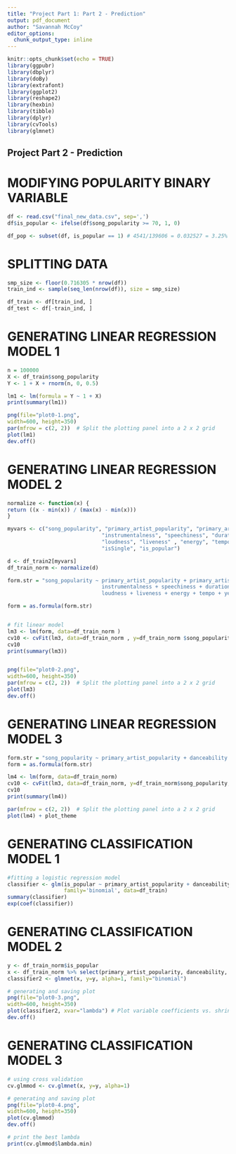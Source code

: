 ```yaml
---
title: "Project Part 1: Part 2 - Prediction"
output: pdf_document
author: "Savannah McCoy"
editor_options: 
  chunk_output_type: inline
---
```


```r
knitr::opts_chunk$set(echo = TRUE)
library(ggpubr)
library(dbplyr)
library(doBy)
library(extrafont)
library(ggplot2)
library(reshape2)
library(hexbin)
library(tibble)
library(dplyr)
library(cvTools)
library(glmnet)

```


## Project Part 2 - Prediction


# MODIFYING POPULARITY BINARY VARIABLE
```r

df <- read.csv("final_new_data.csv", sep=',')
df$is_popular <- ifelse(df$song_popularity >= 70, 1, 0)

df_pop <- subset(df, is_popular == 1) # 4541/139606 = 0.032527 = 3.25%

```


# SPLITTING DATA
```r

smp_size <- floor(0.716305 * nrow(df))
train_ind <- sample(seq_len(nrow(df)), size = smp_size)

df_train <- df[train_ind, ]
df_test <- df[-train_ind, ]

```


# GENERATING LINEAR REGRESSION MODEL 1
```r
n = 100000
X <- df_train$song_popularity
Y <- 1 + X + rnorm(n, 0, 0.5)

lm1 <- lm(formula = Y ~ 1 + X)
print(summary(lm1))

png(file="plot0-1.png",
width=600, height=350)
par(mfrow = c(2, 2))  # Split the plotting panel into a 2 x 2 grid
plot(lm1)
dev.off()
```


# GENERATING LINEAR REGRESSION MODEL 2
```r

normalize <- function(x) {
return ((x - min(x)) / (max(x) - min(x)))
}

myvars <- c("song_popularity", "primary_artist_popularity", "primary_artist_followers", 
                              "instrumentalness", "speechiness", "duration_ms", "danceability", 
                              "loudness", "liveness" , "energy", "tempo", "year", "explicit", 
                              "isSingle", "is_popular")

d <- df_train2[myvars]
df_train_norm <- normalize(d)

form.str = "song_popularity ~ primary_artist_popularity + primary_artist_followers +
                              instrumentalness + speechiness + duration_ms + danceability +
                              loudness + liveness + energy + tempo + year + explicit + isSingle"

form = as.formula(form.str)


# fit linear model
lm3 <- lm(form, data=df_train_norm )
cv10 <- cvFit(lm3, data=df_train_norm , y=df_train_norm $song_popularity, K = 10)
cv10
print(summary(lm3))


png(file="plot0-2.png",
width=600, height=350)
par(mfrow = c(2, 2))  # Split the plotting panel into a 2 x 2 grid
plot(lm3)
dev.off()

```



# GENERATING LINEAR REGRESSION MODEL 3
```r
form.str = "song_popularity ~ primary_artist_popularity + danceability + loudness + energy + year"
form = as.formula(form.str)

lm4 <- lm(form, data=df_train_norm)
cv10 <- cvFit(lm3, data=df_train_norm, y=df_train_norm$song_popularity, K = 10)
cv10
print(summary(lm4))

par(mfrow = c(2, 2))  # Split the plotting panel into a 2 x 2 grid
plot(lm4) + plot_theme

```




# GENERATING CLASSIFICATION MODEL 1
```r

#fitting a logistic regression model
classifier <- glm(is_popular ~ primary_artist_popularity + danceability + loudness + energy + year + explicit, 
                  family='binomial', data=df_train)
summary(classifier)
exp(coef(classifier))
```



# GENERATING CLASSIFICATION MODEL 2
```r

y <- df_train_norm$is_popular
x <- df_train_norm %>% select(primary_artist_popularity, danceability, loudness, energy, year, explicit) %>% data.matrix()
classifier2 <- glmnet(x, y=y, alpha=1, family="binomial")

# generating and saving plot
png(file="plot0-3.png",
width=600, height=350)
plot(classifier2, xvar="lambda") # Plot variable coefficients vs. shrinkage parameter lambda
dev.off()

```


# GENERATING CLASSIFICATION MODEL 3
```r

# using cross validation
cv.glmmod <- cv.glmnet(x, y=y, alpha=1)

# generating and saving plot
png(file="plot0-4.png",
width=600, height=350)
plot(cv.glmmod)
dev.off()

# print the best lambda
print(cv.glmmod$lambda.min)

```









